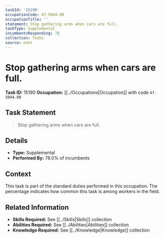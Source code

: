 ```yaml
---
taskId: '15190'
occupationCode: 47-5044.00
occupationTitle: ''
statement: Stop gathering arms when cars are full.
taskType: Supplemental
incumbentsResponding: 78
collection: Tasks
source: onet
---
```

# Stop gathering arms when cars are full.

**Task ID:** 15190
**Occupation:** [[../Occupations|Occupation]] with code `47-5044.00`

## Task Statement

> Stop gathering arms when cars are full.

## Details

- **Type:** Supplemental
- **Performed By:** 78.0% of incumbents

## Context

This task is part of the standard duties performed in this occupation. The percentage indicates how common this task is among workers in the field.

## Related Information

- **Skills Required:** See [[../Skills|Skills]] collection
- **Abilities Required:** See [[../Abilities|Abilities]] collection
- **Knowledge Required:** See [[../Knowledge|Knowledge]] collection
